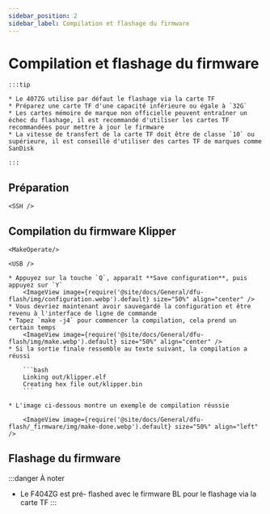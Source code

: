 ```yaml
---
sidebar_position: 2
sidebar_label: Compilation et flashage du firmware
---
```




# Compilation et flashage du firmware

    :::tip

    * Le 407ZG utilise par défaut le flashage via la carte TF
    * Préparez une carte TF d'une capacité inférieure ou égale à `32G`
    * Les cartes mémoire de marque non officielle peuvent entraîner un échec du flashage, il est recommandé d'utiliser les cartes TF recommandées pour mettre à jour le firmware
    * La vitesse de transfert de la carte TF doit être de classe `10` ou supérieure, il est conseillé d'utiliser des cartes TF de marques comme SanDisk

    :::



## Préparation

    <SSH />

## Compilation du firmware Klipper

    <MakeOperate/>

    <USB />

    * Appuyez sur la touche `Q`, apparaît **Save configuration**, puis appuyez sur `Y`
        <ImageView image={require('@site/docs/General/dfu-flash/img/configuration.webp').default} size="50%" align="center" />
    * Vous devriez maintenant avoir sauvegardé la configuration et être revenu à l'interface de ligne de commande
    * Tapez `make -j4` pour commencer la compilation, cela prend un certain temps
        <ImageView image={require('@site/docs/General/dfu-flash/img/make.webp').default} size="50%" align="center" />
    * Si la sortie finale ressemble au texte suivant, la compilation a réussi

        ```bash
        Linking out/klipper.elf
        Creating hex file out/klipper.bin
        ```
        
    * L'image ci-dessous montre un exemple de compilation réussie

        <ImageView image={require('@site/docs/General/dfu-flash/_firmware/img/make-done.webp').default} size="50%" align="left" />

## Flashage du firmware

:::danger À noter
* Le F404ZG est pré- flashed avec le firmware BL pour le flashage via la carte TF
:::

    <TF />
